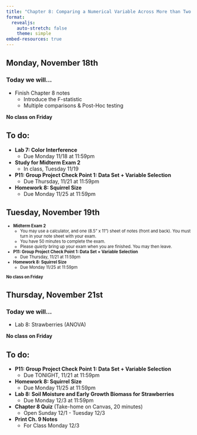 ```yaml
---
title: "Chapter 8: Comparing a Numerical Variable Across More than Two Groups"
format: 
  revealjs:
    auto-stretch: false
    theme: simple
embed-resources: true
---
```


## Monday, November 18th
### Today we will...

+ Finish Chapter 8 notes
  + Introduce the F-statistic
  + Multiple comparisons & Post-Hoc testing
  
**No class on Friday**

## To do:

+ **Lab 7: Color Interference**
  + Due Monday 11/18 at 11:59pm
  
+ **Study for Midterm Exam 2**
  + In class, Tuesday 11/19
  
+ **P11: Group Project Check Point 1: Data Set + Variable Selection**
  + Due Thursday, 11/21 at 11:59pm

+ **Homework 8: Squirrel Size**
  + Due Monday 11/25 at 11:59pm 

## Tuesday, November 19th

::: {style="font-size: 80%;"}

+ **Midterm Exam 2**
  + You may use a calculator, and one (8.5" x 11") sheet of notes (front and back). You must turn in your note sheet with your exam.
  + You have 50 minutes to complete the exam.
  + Please *quietly* bring up your exam when you are finished. You may then leave.
+ **P11: Group Project Check Point 1: Data Set + Variable Selection**
  + Due Thursday, 11/21 at 11:59pm
+ **Homework 8: Squirrel Size**
  + Due Monday 11/25 at 11:59pm 

**No class on Friday**
:::
  
## Thursday, November 21st
### Today we will...

+ Lab 8: Strawberries (ANOVA)
  
**No class on Friday**

## To do: {.scrollable}

+ **P11: Group Project Check Point 1: Data Set + Variable Selection**
  + Due TONIGHT, 11/21 at 11:59pm

+ **Homework 8: Squirrel Size**
  + Due Monday 11/25 at 11:59pm 
  
+ **Lab 8: Soil Moisture and Early Growth Biomass for Strawberries**
  + Due Monday 12/3 at 11:59pm
  
+ **Chapter 8 Quiz** (Take-home on Canvas, 20 minutes)
  + Open Sunday 12/1 - Tuesday 12/3
  
+ **Print Ch. 9 Notes**
  + For Class Monday 12/3

  
